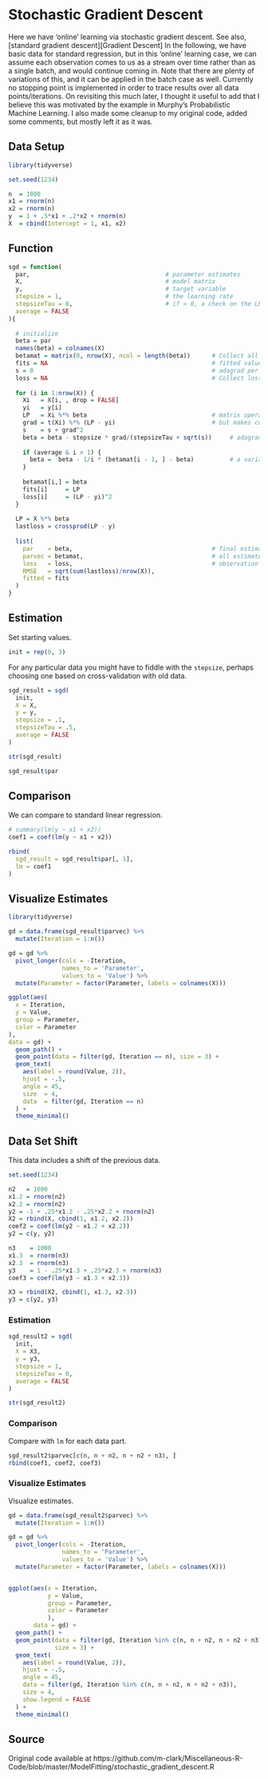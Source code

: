 # Stochastic Gradient Descent

Here we have 'online' learning via stochastic gradient descent.  See also,
[standard gradient descent][Gradient Descent] In the following, we have basic
data for standard regression, but in this 'online' learning case, we can assume
each observation comes to us as a stream over time rather than as a single
batch, and would continue coming in.  Note that there are plenty of variations
of this, and it can be applied in the batch case as well.  Currently no stopping
point is implemented in order to trace results over all data points/iterations.
On revisiting this much later, I thought it useful to add that I believe this
was motivated by the example in Murphy's Probabilistic Machine Learning.  I also
made some cleanup to my original code, added some comments, but mostly left it
as it was.


## Data Setup

```r
library(tidyverse)

set.seed(1234)

n  = 1000
x1 = rnorm(n)
x2 = rnorm(n)
y  = 1 + .5*x1 + .2*x2 + rnorm(n)
X  = cbind(Intercept = 1, x1, x2)
```




## Function

```r
sgd = function(
  par,                                      # parameter estimates
  X,                                        # model matrix
  y,                                        # target variable
  stepsize = 1,                             # the learning rate
  stepsizeTau = 0,                          # if > 0, a check on the LR at early iterations
  average = FALSE
){
  
  # initialize
  beta = par
  names(beta) = colnames(X)
  betamat = matrix(0, nrow(X), ncol = length(beta))      # Collect all estimates
  fits = NA                                              # fitted values
  s = 0                                                  # adagrad per parameter learning rate adjustment
  loss = NA                                              # Collect loss at each point
  
  for (i in 1:nrow(X)) {
    Xi   = X[i, , drop = FALSE]
    yi   = y[i]
    LP   = Xi %*% beta                                   # matrix operations not necessary, 
    grad = t(Xi) %*% (LP - yi)                           # but makes consistent with the  standard gd
    s    = s + grad^2
    beta = beta - stepsize * grad/(stepsizeTau + sqrt(s))     # adagrad approach
    
    if (average & i > 1) {
      beta =  beta - 1/i * (betamat[i - 1, ] - beta)          # a variation
    } 
    
    betamat[i,] = beta
    fits[i]     = LP
    loss[i]     = (LP - yi)^2
  }
  
  LP = X %*% beta
  lastloss = crossprod(LP - y)
  
  list(
    par    = beta,                                       # final estimates
    parvec = betamat,                                    # all estimates
    loss   = loss,                                       # observation level loss
    RMSE   = sqrt(sum(lastloss)/nrow(X)),
    fitted = fits
  )
}
```




## Estimation


Set starting values.

```r
init = rep(0, 3)
```

For any particular data you might have to fiddle with the `stepsize`, perhaps
choosing one based on cross-validation with old data.

```r
sgd_result = sgd(
  init,
  X = X,
  y = y,
  stepsize = .1,
  stepsizeTau = .5,
  average = FALSE
)

str(sgd_result)

sgd_result$par
```



## Comparison

We can compare to standard linear regression.

```r
# summary(lm(y ~ x1 + x2))
coef1 = coef(lm(y ~ x1 + x2))

rbind(
  sgd_result = sgd_result$par[, 1],
  lm = coef1
)
```




## Visualize Estimates


```r
library(tidyverse)

gd = data.frame(sgd_result$parvec) %>% 
  mutate(Iteration = 1:n())

gd = gd %>%
  pivot_longer(cols = -Iteration,
               names_to = 'Parameter',
               values_to = 'Value') %>%
  mutate(Parameter = factor(Parameter, labels = colnames(X)))

ggplot(aes(
  x = Iteration,
  y = Value,
  group = Parameter,
  color = Parameter
),
data = gd) +
  geom_path() +
  geom_point(data = filter(gd, Iteration == n), size = 3) +
  geom_text(
    aes(label = round(Value, 2)),
    hjust = -.5,
    angle = 45,
    size  = 4,
    data  = filter(gd, Iteration == n)
  ) +
  theme_minimal()
```





## Data Set Shift

This data includes a shift of the previous data.

```r
set.seed(1234)

n2   = 1000
x1.2 = rnorm(n2)
x2.2 = rnorm(n2)
y2 = -1 + .25*x1.2 - .25*x2.2 + rnorm(n2)
X2 = rbind(X, cbind(1, x1.2, x2.2))
coef2 = coef(lm(y2 ~ x1.2 + x2.2))
y2 = c(y, y2)

n3    = 1000
x1.3  = rnorm(n3)
x2.3  = rnorm(n3)
y3    = 1 - .25*x1.3 + .25*x2.3 + rnorm(n3)
coef3 = coef(lm(y3 ~ x1.3 + x2.3))

X3 = rbind(X2, cbind(1, x1.3, x2.3))
y3 = c(y2, y3)

```





### Estimation

```r
sgd_result2 = sgd(
  init,
  X = X3,
  y = y3,
  stepsize = 1,
  stepsizeTau = 0,
  average = FALSE
)

str(sgd_result2)
```

### Comparison

Compare with `lm` for each data part.

```r
sgd_result2$parvec[c(n, n + n2, n + n2 + n3), ]
rbind(coef1, coef2, coef3)
```


### Visualize Estimates

Visualize estimates.

```r
gd = data.frame(sgd_result2$parvec) %>% 
  mutate(Iteration = 1:n())

gd = gd %>% 
  pivot_longer(cols = -Iteration,
               names_to = 'Parameter', 
               values_to = 'Value') %>% 
  mutate(Parameter = factor(Parameter, labels = colnames(X)))


ggplot(aes(x = Iteration,
           y = Value,
           group = Parameter,
           color = Parameter
           ),
       data = gd) +
  geom_path() +
  geom_point(data = filter(gd, Iteration %in% c(n, n + n2, n + n2 + n3)),
             size = 3) +
  geom_text(
    aes(label = round(Value, 2)),
    hjust = -.5,
    angle = 45,
    data = filter(gd, Iteration %in% c(n, n + n2, n + n2 + n3)),
    size = 4,
    show.legend = FALSE
  ) +
  theme_minimal()
```






## Source

Original code available at https://github.com/m-clark/Miscellaneous-R-Code/blob/master/ModelFitting/stochastic_gradient_descent.R
